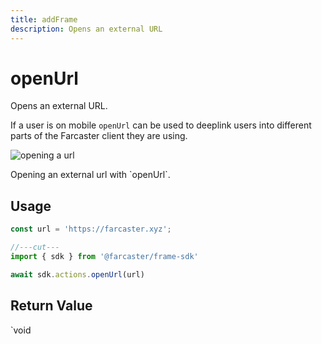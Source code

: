 ```yaml
---
title: addFrame
description: Opens an external URL
---
```



# openUrl

Opens an external URL.

If a user is on mobile `openUrl` can be used to deeplink
users into different parts of the Farcaster client they
are using.

![opening a url](/open_url_preview.png)

<Caption>
  Opening an external url with `openUrl`.
</Caption>

## Usage

```ts twoslash
const url = 'https://farcaster.xyz';

//---cut---
import { sdk } from '@farcaster/frame-sdk'

await sdk.actions.openUrl(url)
```

## Return Value

`void
